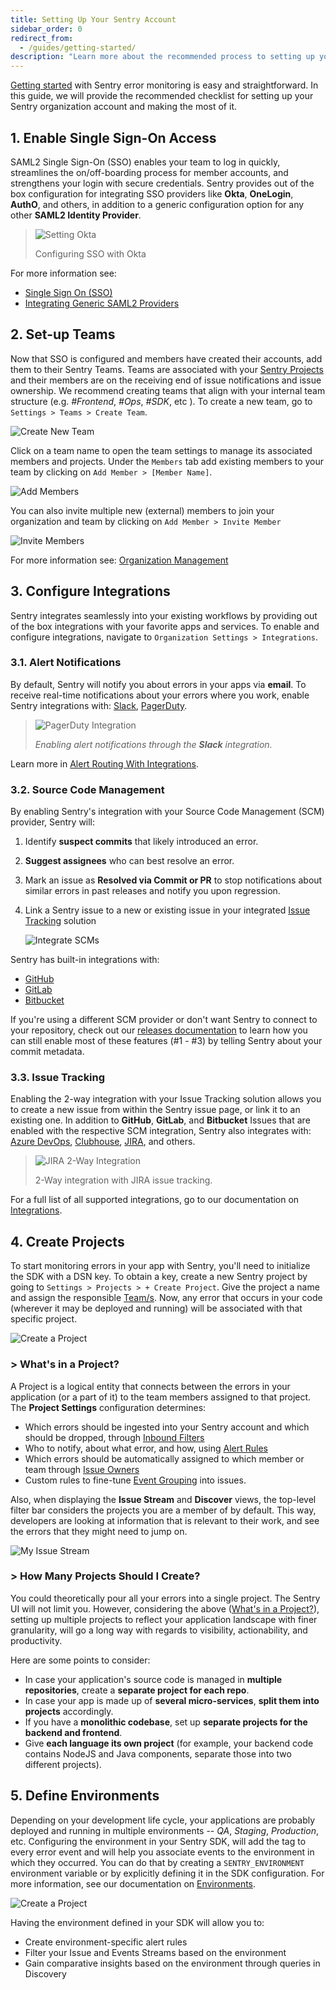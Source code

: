 ```yaml
---
title: Setting Up Your Sentry Account
sidebar_order: 0
redirect_from:
  - /guides/getting-started/
description: "Learn more about the recommended process to setting up your Sentry organization account to make the most of it."
---
```


[Getting started](/platforms/) with Sentry error monitoring is easy and straightforward. In this guide, we will provide the recommended checklist for setting up your Sentry organization account and making the most of it.

## 1. Enable Single Sign-On Access

SAML2 Single Sign-On (SSO) enables your team to log in quickly, streamlines the on/off-boarding process for member accounts, and strengthens your login with secure credentials. Sentry provides out of the box configuration for integrating SSO providers like **Okta**, **OneLogin**, **AuthO**, and others, in addition to a generic configuration option for any other **SAML2 Identity Provider**.

> ![Setting Okta](Okta-setup.gif)
>
> Configuring SSO with Okta

For more information see:

- [Single Sign On (SSO)](/product/accounts/sso/)
- [Integrating Generic SAML2 Providers](/product/accounts/sso/saml2/)

## 2. Set-up Teams

Now that SSO is configured and members have created their accounts, add them to their Sentry Teams. Teams are associated with your [Sentry Projects](#4-create-projects) and their members are on the receiving end of issue notifications and issue ownership. We recommend creating teams that align with your internal team structure (e.g. _#Frontend_, _#Ops_, _#SDK_, etc ). To create a new team, go to `Settings > Teams > Create Team`.

![Create New Team](03.png)

Click on a team name to open the team settings to manage its associated members and projects.
Under the `Members` tab add existing members to your team by clicking on `Add Member > [Member Name]`.

![Add Members](04.png)

You can also invite multiple new (external) members to join your organization and team by clicking on `Add Member > Invite Member`

![Invite Members](05.png)

For more information see: [Organization Management](/product/accounts/membership/)

## 3. Configure Integrations

Sentry integrates seamlessly into your existing workflows by providing out of the box integrations with your favorite apps and services. To enable and configure integrations, navigate to `Organization Settings > Integrations`.

### 3.1. Alert Notifications

By default, Sentry will notify you about errors in your apps via **email**. To receive real-time notifications about your errors where you work, enable Sentry integrations with: [Slack](/product/integrations/notification-incidents/slack/), [PagerDuty](/product/integrations/notification-incidents/pagerduty/).

> ![PagerDuty Integration](slack_sentry_e2e_integration4.gif)
>
> _Enabling alert notifications through the **Slack** integration._

Learn more in [Alert Routing With Integrations](/product/alerts/create-alerts/routing-alerts/).

### 3.2. Source Code Management

By enabling Sentry's integration with your Source Code Management (SCM) provider, Sentry will:

1. Identify **suspect commits** that likely introduced an error.
2. **Suggest assignees** who can best resolve an error.
3. Mark an issue as **Resolved via Commit or PR** to stop notifications about similar errors in past releases and notify you upon regression.
4. Link a Sentry issue to a new or existing issue in your integrated [Issue Tracking](#33-issue-tracking) solution

   ![Integrate SCMs](07.png)

Sentry has built-in integrations with:

- [GitHub](/product/integrations/github/)
- [GitLab](/product/integrations/gitlab/)
- [Bitbucket](/product/integrations/bitbucket/)

If you're using a different SCM provider or don't want Sentry to connect to your
repository, check out our
[releases documentation](/product/releases/setup/manual-setup-releases/)
to learn how you can still enable most of these features (#1 - #3) by telling
Sentry about your commit metadata.

### 3.3. Issue Tracking

Enabling the 2-way integration with your Issue Tracking solution allows you to create a new issue from within the Sentry issue page, or link it to an existing one. In addition to **GitHub**, **GitLab**, and **Bitbucket** Issues that are enabled with the respective SCM integration, Sentry also integrates with: [Azure DevOps](/product/integrations/azure-devops/), [Clubhouse](/product/integrations/clubhouse/), [JIRA](/product/integrations/jira/), and others.

> ![JIRA 2-Way Integration](jira-2way-binding.gif)
>
> 2-Way integration with JIRA issue tracking.

For a full list of all supported integrations, go to our documentation on [Integrations](/product/integrations/).

## 4. Create Projects

To start monitoring errors in your app with Sentry, you'll need to initialize the SDK with a DSN key. To obtain a key, create a new Sentry project by going to `Settings > Projects > + Create Project`. Give the project a name and assign the responsible [Team/s](#2-set-up-teams). Now, any error that occurs in your code (wherever it may be deployed and running) will be associated with that specific project.

![Create a Project](08.png)

### > **What's in a Project?**

A Project is a logical entity that connects between the errors in your application (or a part of it) to the team members assigned to that project. The **Project Settings** configuration determines:

- Which errors should be ingested into your Sentry account and which should be dropped, through [Inbound Filters](/product/accounts/quotas/#inbound-data-filters)
- Who to notify, about what error, and how, using [Alert Rules](/workflow/notifications/alerts/)
- Which errors should be automatically assigned to which member or team through [Issue Owners](/workflow/issue-owners/)
- Custom rules to fine-tune [Event Grouping](/product/data-management-settings/event-grouping/) into issues.

Also, when displaying the **Issue Stream** and **Discover** views, the top-level filter bar considers the projects you are a member of by default. This way, developers are looking at information that is relevant to their work, and see the errors that they might need to jump on.

![My Issue Stream](09.png)

### > **How Many Projects Should I Create?**

You could theoretically pour all your errors into a single project. The Sentry UI will not limit you. However, considering the above ([What's in a Project?](#-whats-in-a-project)), setting up multiple projects to reflect your application landscape with finer granularity, will go a long way with regards to visibility, actionability, and productivity.

Here are some points to consider:

- In case your application's source code is managed in **multiple repositories**, create a **separate project for each repo**.
- In case your app is made up of **several micro-services**, **split them into projects** accordingly.
- If you have a **monolithic codebase**, set up **separate projects for the backend and frontend**.
- Give **each language its own project** (for example, your backend code contains NodeJS and Java components, separate those into two different projects).

## 5. Define Environments

Depending on your development life cycle, your applications are probably deployed and running in multiple environments -- _QA_, _Staging_, _Production_, etc. Configuring the environment in your Sentry SDK, will add the tag to every error event and will help you associate events to the environment in which they occurred. You can do that by creating a `SENTRY_ENVIRONMENT` environment variable or by explicitly defining it in the SDK configuration. For more information, see our documentation on [Environments](/platform-redirect/?next=/configuration/environments/).

![Create a Project](10.png)

Having the environment defined in your SDK will allow you to:

- Create environment-specific alert rules
- Filter your Issue and Events Streams based on the environment
- Gain comparative insights based on the environment through queries in Discovery
